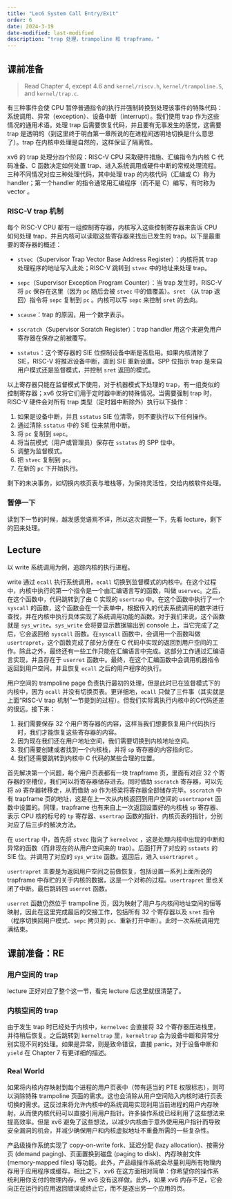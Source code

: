 ```yaml
---
title: "Lec6 System Call Entry/Exit"
order: 6
date: 2024-3-19
date-modified: last-modified
description: "trap 处理，trampoline 和 trapframe。"
---
```


## 课前准备

> Read Chapter 4, except 4.6 and `kernel/riscv.h`, `kernel/trampoline.S`, and `kernel/trap.c`.

有三种事件会使 CPU 暂停普通指令的执行并强制转换到处理该事件的特殊代码：系统调用、异常（exception）、设备中断（interrupt）。我们使用 trap 作为这些情况的通用术语。处理 trap 后需要恢复代码，并且要有无事发生的感觉，这需要 trap 是透明的（到这里终于明白第一章所说的在进程间透明地切换是什么意思了）。trap 在内核中处理是自然的，这样保证了隔离性。

xv6 的 trap 处理分四个阶段：RISC-V CPU 采取硬件措施、汇编指令为内核 C 代码准备、C 函数决定如何处置 trap、进入系统调用或硬件中断的常规处理流程。三种不同情况对应三种处理代码，其中处理 trap 的内核代码（汇编或 C）称为 handler；第一个handler 的指令通常用汇编程序（而不是 C）编写，有时称为 vector 。

### RISC-V trap 机制

每个 RISC-V CPU 都有一组控制寄存器，内核写入这些控制寄存器来告诉 CPU 如何处理 trap，并且内核可以读取这些寄存器来找出已发生的 trap。以下是最重要的寄存器的概述：

-   `stvec`（Supervisor Trap Vector Base Address Register）：内核将其 trap 处理程序的地址写入此处；RISC-V 跳转到 `stvec` 中的地址来处理 trap。

-   `sepc`（Supervisor Exception Program Counter）：当 trap 发生时，RISC-V 将 `pc` 保存在这里（因为 `pc` 随后会被 `stvec` 中的值覆盖）。`sret` （从 trap 返回）指令将 `sepc` 复制到 `pc` 。内核可以写 `sepc` 来控制 `sret` 的去向。

-   `scause`：trap 的原因，用一个数字表示。

-   `sscratch`（Supervisor Scratch Register）：trap handler 用这个来避免用户寄存器在保存之前被覆写。

-   `sstatus`：这个寄存器的 SIE 位控制设备中断是否启用。如果内核清除了 SIE，RISC-V 将推迟设备中断，直到 SIE 重新设置。SPP 位指示 trap 是来自用户模式还是监督模式，并控制 `sret` 返回的模式。

以上寄存器只能在监督模式下使用，对于机器模式下处理的 trap，有一组类似的控制寄存器；xv6 仅将它们用于定时器中断的特殊情况。当需要强制 trap 时，RISC-V 硬件会对所有 trap 类型（定时器中断除外）执行以下操作：

1.  如果是设备中断，并且 `sstatus` SIE 位清零，则不要执行以下任何操作。
2.  通过清除 `sstatus` 中的 SIE 位来禁用中断。
3.  将 `pc` 复制到 `sepc`。
4.  将当前模式（用户或管理员）保存在 `sstatus` 的 SPP 位中。
5.  调整为监督模式。
6.  把 `stvec` 复制到 `pc`。
7.  在新的 `pc` 下开始执行。

剩下的未决事务，如切换内核页表与堆栈等，为保持灵活性，交给内核软件处理。

### 暂停一下

读到下一节的时候，越发感觉语焉不详，所以这次调整一下，先看 lecture，剩下的回来处理。

## Lecture

以 write 系统调用为例，追踪内核的执行进程。

write 通过 `ecall` 执行系统调用，`ecall` 切换到监督模式的内核中。在这个过程中，内核中执行的第一个指令是一个由汇编语言写的函数，叫做 `uservec`。之后，在这个函数中，代码跳转到了由 C 实现的 `usertrap` 中。在这个函数中执行了一个 `syscall` 的函数，这个函数会在一个表单中，根据传入的代表系统调用的数字进行查找，并在内核中执行具体实现了系统调用功能的函数。对于我们来说，这个函数就是 `sys_write`。`sys_write` 会将要显示数据输出到 console 上，当它完成了之后，它会返回给 `syscall` 函数。在`syscall` 函数中，会调用一个函数叫做 `usertrapret`，这个函数完成了部分方便在 C 代码中实现的返回到用户空间的工作。除此之外，最终还有一些工作只能在汇编语言中完成。这部分工作通过汇编语言实现，并且存在于 `userret` 函数中。最终，在这个汇编函数中会调用机器指令返回到用户空间，并且恢复 `ecall` 之后的用户程序的执行。

用户空间的 trampoline page 负责执行最初的处理，但是此时已在监督模式下的内核中，因为 `ecall` 并没有切换页表。更详细地，`ecall` 只做了三件事（其实就是上面“RISC-V trap 机制”一节提到的过程）。但我们实际离执行内核中的C代码还差的很远。接下来：

1.  我们需要保存 32 个用户寄存器的内容，这样当我们想要恢复用户代码执行时，我们才能恢复这些寄存器的内容。
2.  因为现在我们还在用户地址空间，我们需要切换到内核地址空间。
3.  我们需要创建或者找到一个内核栈，并将 `sp` 寄存器的内容指向它。
4.  我们还需要跳转到内核中 C 代码的某些合理的位置。

首先解决第一个问题，每个用户页表都有一块 trapframe 页，里面有对应 32 个寄存器的空槽位，我们可以将寄存器储存进去。同时借助 `sscratch` 寄存器，可以先将 `a0` 寄存器转移走，从而借助 `a0` 作为桥梁将寄存器全部储存完毕。`sscratch` 中有 trapframe 页的地址，这是在上一次从内核返回到用户空间的 `usertrapret` 函数中设置的。同理，trapframe 也有来自上一次返回设置好的内核栈 `sp` 寄存器、表示 CPU 核的标号的 `tp` 寄存器、`usertrap` 函数的指针、内核页表的指针，分别对应了后三步的解决方法。

在 `usertrap` 中，首先将 `stvec` 指向了 `kernelvec` ，这是处理内核中出现的中断和异常的函数（而非现在的从用户空间来的 trap）。后面打开了对应的 `sstauts` 的 SIE 位。并调用了对应的 `sys_write` 函数。返回后，进入 `usertrapret` 。

`usertrapret` 主要是为返回用户空间之前做恢复，包括设置一系列上面所说的 trapframe 中存贮的关于内核的数据，这是一个对称的过程。`usertrapret` 里也关闭了中断。最后跳转回 `userret` 函数。

`userret` 函数仍然位于 trampoline 页，因为映射了用户与内核间地址空间的恒等映射，因此在这里完成最后的交接工作，包括所有 32 个寄存器以及 `sret` 指令（程序切换回用户模式、`sepc` 拷贝到 `pc`、重新打开中断）。此时一次系统调用完满结束。

## 课前准备：RE

### 用户空间的 trap

lecture 正好对应了整个这一节，看完 lecture 后这里就很清楚了。

### 内核空间的 trap

由于发生 trap 时已经处于内核中，`kernelvec` 会直接将 32 个寄存器压进栈里，并待稍后恢复。之后跳转到 `kerneltrap` 里，`kerneltrap` 会为设备中断和异常分别实现不同的处理。如果是异常，则是致命错误，直接 panic。对于设备中断和 `yield` 在 Chapter 7 有更详细的描述。

### Real World

如果将内核内存映射到每个进程的用户页表中（带有适当的 PTE 权限标志），则可以消除特殊 trampoline 页面的需求。这也会消除从用户空间陷入内核时进行页表切换的需求。这反过来将允许内核中的系统调用实现利用当前进程的用户内存映射，从而使内核代码可以直接引用用户指针。许多操作系统已经利用了这些想法来提高效率。但是 xv6 避免了这些想法，以减少内核由于意外使用用户指针而导致安全漏洞的机会，并减少确保用户和内核虚拟地址不重叠所需的一些复杂性。

产品级操作系统实现了 copy-on-write fork、延迟分配 (lazy allocation)、按需分页 (demand paging)、页面置换到磁盘 (paging to disk)、内存映射文件 (memory-mapped files) 等功能。此外，产品级操作系统会尽量利用所有物理内存用于应用程序或缓存。相比之下，xv6 在这方面相对简单：你希望你的操作系统利用你支付的物理内存，但 xv6 没有这样做。此外，如果 xv6 内存不足，它会向正在运行的应用返回错误或终止它，而不是逐出另一个应用的页。